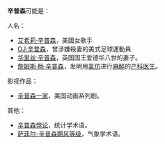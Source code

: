 {{noteTA|G1=Simpsons}}
'''辛普森'''可能是：

人名：
*[[艾希莉·辛普森|艾希莉·辛普森]]，美國女歌手
*[[OJ·辛普森|OJ·辛普森]]，曾涉嫌殺妻的美式足球運動員
*[[华里丝·辛普森|华里丝·辛普森]]，英国国王爱德华八世的妻子。
*[[詹姆斯·杨·辛普森|詹姆斯·杨·辛普森]]，发明用[[氯仿|氯仿]]进行[[麻醉|麻醉]]的[[产科医生|产科医生]]。

影视作品：
*[[辛普森一家|辛普森一家]]，美国动画系列剧。

其他：
*[[辛普森悖论|辛普森悖论]]，统计学术语。
*[[萨菲尔-辛普森飓风等级|萨菲尔-辛普森飓风等级]]，气象学术语。

{{disambig|S|Cat=三字译名消歧义}}